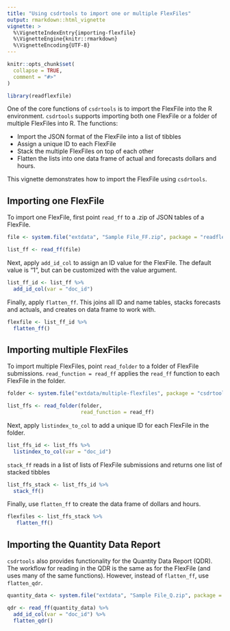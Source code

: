 ```yaml
---
title: "Using csdrtools to import one or multiple FlexFiles"
output: rmarkdown::html_vignette
vignette: >
  %\VignetteIndexEntry{importing-flexfile}
  %\VignetteEngine{knitr::rmarkdown}
  %\VignetteEncoding{UTF-8}
---
```


```r
knitr::opts_chunk$set(
  collapse = TRUE,
  comment = "#>"
)
```

```r
library(readflexfile)
```

One of the core functions of `csdrtools` is to import the FlexFile into the R environment. `csdrtools` supports importing both one FlexFile or a folder of multiple FlexFiles into R. The functions:

* Import the JSON format of the FlexFile into a list of tibbles
* Assign a unique ID to each FlexFile
* Stack the multiple FlexFiles on top of each other
* Flatten the lists into one data frame of actual and forecasts dollars and hours.

This vignette demonstrates how to import the FlexFile using `csdrtools`.

## Importing one FlexFile

To import one FlexFile, first point `read_ff` to a .zip of JSON tables of a FlexFile.

```r
file <- system.file("extdata", "Sample File_FF.zip", package = "readflexfile")

list_ff <- read_ff(file)
```

Next, apply `add_id_col` to assign an ID value for the FlexFile. The default value is "1", but can be customized with the value argument.

```r
list_ff_id <- list_ff %>% 
  add_id_col(var = "doc_id")

```

Finally, apply `flatten_ff`. This joins all ID and name tables, stacks forecasts and actuals, and creates on data frame to work with.

```r
flexfile <- list_ff_id %>%
  flatten_ff()
```

## Importing multiple FlexFiles

To import multiple FlexFiles, point `read_folder` to a folder of FlexFile submissions. `read_function = read_ff` applies the `read_ff` function to each FlexFile in the folder.

```r
folder <- system.file("extdata/multiple-flexfiles", package = "csdrtools")

list_ffs <- read_folder(folder, 
                        read_function = read_ff)
```

Next, apply `listindex_to_col` to add a unique ID for each FlexFile in the folder.

```r
list_ffs_id <- list_ffs %>%
  listindex_to_col(var = "doc_id")
```

`stack_ff` reads in a list of lists of FlexFile submissions and returns one list of stacked tibbles

```r
list_ffs_stack <- list_ffs_id %>%
  stack_ff()
```

Finally, use `flatten_ff` to create the data frame of dollars and hours.

```r
flexfiles <- list_ffs_stack %>%
   flatten_ff()
```

## Importing the Quantity Data Report

`csdrtools` also provides functionality for the Quantity Data Report (QDR). The workflow for reading in the QDR is the same as for the FlexFile (and uses many of the same functions). However, instead of `flatten_ff`, use `flatten_qdr`.

```r
quantity_data <- system.file("extdata", "Sample File_Q.zip", package = "csdrtools")

qdr <- read_ff(quantity_data) %>%
  add_id_col(var = "doc_id") %>%
  flatten_qdr()
```
